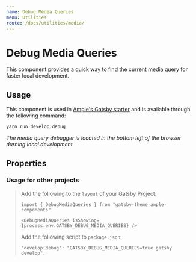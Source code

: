```yaml
---
name: Debug Media Queries
menu: Utilities
route: /docs/utilities/media/
---
```



# Debug Media Queries

This component provides a quick way to find the current media query for faster local development.

## Usage

This component is used in [Ample's Gatsby starter](https://github.com/ample/gatsby-starter-ample) and is available through the following command:

```
yarn run develop:debug
```

_The media query debugger is located in the bottom left of the browser durning local development_

## Properties

<Props of={DebugMediaQueries} />

### Usage for other projects

> Add the following to the `layout` of your Gatsby Project:
>
> ```
> import { DebugMediaQueries } from "gatsby-theme-ample-components"
>
> <DebugMediaQueries isShowing={process.env.GATSBY_DEBUG_MEDIA_QUERIES} />
> ```
>
> Add the following script to `package.json`:
>
> ```
> "develop:debug": "GATSBY_DEBUG_MEDIA_QUERIES=true gatsby develop",
> ```
